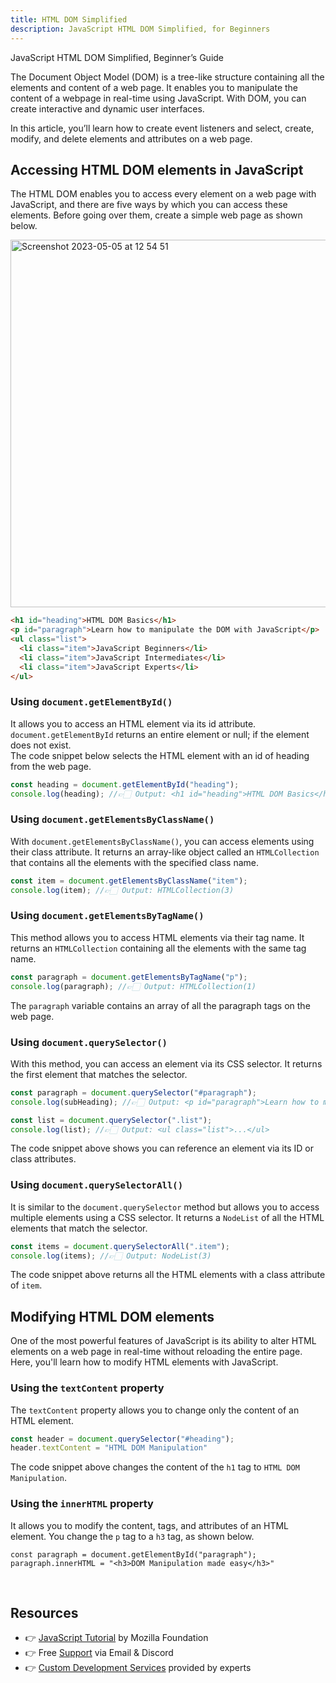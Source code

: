 ```yaml
---
title: HTML DOM Simplified
description: JavaScript HTML DOM Simplified, for Beginners
---
```



<SubHeading color="#25c2a0">JavaScript HTML DOM Simplified, Beginner’s Guide</SubHeading>

The Document Object Model (DOM) is a tree-like structure containing all the elements and content of a web page. It enables you to manipulate the content of a webpage in real-time using JavaScript. 
With DOM, you can create interactive and dynamic user interfaces.

In this article, you’ll learn how to create event listeners and select, create, modify, and delete elements and attributes on a web page. 

## Accessing HTML DOM elements in JavaScript
The HTML DOM enables you to access every element on a web page with JavaScript, and there are five ways by which you can access these elements. 
Before going over them, create a simple web page as shown below.

<img width="588" alt="Screenshot 2023-05-05 at 12 54 51" src="https://user-images.githubusercontent.com/67129211/236451707-5b3279a1-1da8-486e-a805-651f796a020e.png">

```html
<h1 id="heading">HTML DOM Basics</h1>
<p id="paragraph">Learn how to manipulate the DOM with JavaScript</p>
<ul class="list">
  <li class="item">JavaScript Beginners</li>
  <li class="item">JavaScript Intermediates</li>
  <li class="item">JavaScript Experts</li>
</ul>
```

### Using `document.getElementById()`
It allows you to access an HTML element via its id attribute. `document.getElementById` returns an entire element or null; if the element does not exist.    
The code snippet below selects the HTML element with an id of heading from the web page.
```js
const heading = document.getElementById("heading");
console.log(heading); //👉🏻 Output: <h1 id="heading">HTML DOM Basics</h1>
```

### Using `document.getElementsByClassName()`
With `document.getElementsByClassName()`, you can access elements using their class attribute. It returns an array-like object called an `HTMLCollection` that contains all the elements with the specified class name.   

```js
const item = document.getElementsByClassName("item");
console.log(item); //👉🏻 Output: HTMLCollection(3)
```

### Using `document.getElementsByTagName()`
This method allows you to access HTML elements via their tag name. It returns an `HTMLCollection` containing all the elements with the same tag name.  
```js 
const paragraph = document.getElementsByTagName("p");
console.log(paragraph); //👉🏻 Output: HTMLCollection(1)
``` 
The `paragraph` variable contains an array of all the paragraph tags on the web page.

### Using `document.querySelector()`
With this method, you can access an element via its CSS selector. It returns the first element that matches the selector.  
```js
const paragraph = document.querySelector("#paragraph");
console.log(subHeading); //👉🏻 Output: <p id="paragraph">Learn how to manipulate the DOM with JavaScript</p>

const list = document.querySelector(".list");
console.log(list); //👉🏻 Output: <ul class="list">...</ul>
``` 
The code snippet above shows you can reference an element via its ID or class attributes.  

### Using `document.querySelectorAll()`
It is similar to the `document.querySelector` method but allows you to access multiple elements using a CSS selector. It returns a `NodeList` of all the HTML elements that match the selector.  
```js
const items = document.querySelectorAll(".item");
console.log(items); //👉🏻 Output: NodeList(3)
```
The code snippet above returns all the HTML elements with a class attribute of `item`.  

## Modifying HTML DOM elements  
One of the most powerful features of JavaScript is its ability to alter HTML elements on a web page in real-time without reloading the entire page. Here, you'll learn how to modify HTML elements with JavaScript.

### Using the `textContent` property
The `textContent` property allows you to change only the content of an HTML element.    

```js
const header = document.querySelector("#heading");
header.textContent = "HTML DOM Manipulation"
```
The code snippet above changes the content of the `h1` tag to `HTML DOM Manipulation`.  

### Using the `innerHTML` property 
It allows you to modify the content, tags, and attributes of an HTML element. You change the `p` tag to a `h3` tag, as shown below.    
```js. 
const paragraph = document.getElementById("paragraph");
paragraph.innerHTML = "<h3>DOM Manipulation made easy</h3>"
```
<br />

## Resources

- 👉 [JavaScript Tutorial](https://developer.mozilla.org/en-US/docs/Web/JavaScript) by Mozilla Foundation
- 👉 Free [Support](https://appseed.us/support/) via Email & Discord
- 👉 [Custom Development Services](https://appseed.us/custom-development/) provided by experts

